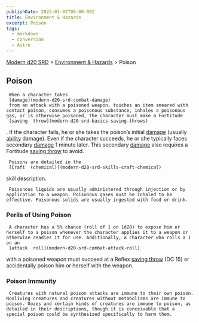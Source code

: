 ```yaml
---
publishDate: 2023-01-02T00:00:00Z
title: Environment & Hazards
excerpt: Poison
tags:
  - markdown
  - conversion
  - Astro
---
```


[Modern d20 SRD](/#modernD20) > [Environment & Hazards](modern-d20-srd-environment-hazards-index) > Poison

## Poison




     When a character takes
     [damage](modern-d20-srd-combat-damage)
     from an attack with a poisoned weapon, touches an item smeared with contact poison, consumes a poisonous substance, inhales a poisonous gas, or is otherwise poisoned, the character must make a Fortitude
     [saving  throw](modern-d20-srd-basics-saving-throws)
. If the character fails, he or she takes the poison’s initial
[damage](modern-d20-srd-combat-damage)
(usually
[ability](modern-d20-srd-basics-ability-scores)
damage). Even if the character succeeds, he or she typically faces secondary
[damage](modern-d20-srd-combat-damage)
1 minute later. This secondary
[damage](modern-d20-srd-combat-damage)
also requires a Fortitude
[saving throw](modern-d20-srd-basics-saving-throws)
to avoid.

     Poisons are detailed in the
     [Craft  (chemical)](modern-d20-srd-skills-craft-chemical)
skill description.

     Poisonous liquids are usually administered through injection or by application to a weapon. Poisonous gases must be inhaled to be effective. Poisonous solids are usually ingested with food or drink.

### Perils of Using Poison




     A character has a 5% chance (roll of 1 on 1d20) to expose him or herself to a poison whenever the character applies it to a weapon or otherwise readies it for use. Additionally, a character who rolls a 1 on an
     [attack  roll](modern-d20-srd-combat-attack-roll)
with a poisoned weapon must succeed at a Reflex
[saving throw](modern-d20-srd-basics-saving-throws)
(DC 15) or accidentally poison him or herself with the weapon.

### Poison Immunity




     Creatures with natural poison attacks are immune to their own poison. Nonliving creatures and creatures without metabolisms are immune to poison. Oozes and certain kinds of creatures are immune to poison, as detailed in their descriptions, though it is conceivable that a special poison could be synthesized specifically to harm them.
